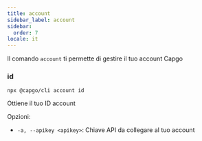 ```yaml
---
title: account
sidebar_label: account
sidebar:
  order: 7
locale: it
---
```


Il comando `account` ti permette di gestire il tuo account Capgo

### id

`npx @capgo/cli account id`

Ottiene il tuo ID account

Opzioni:

- `-a, --apikey <apikey>`: Chiave API da collegare al tuo account